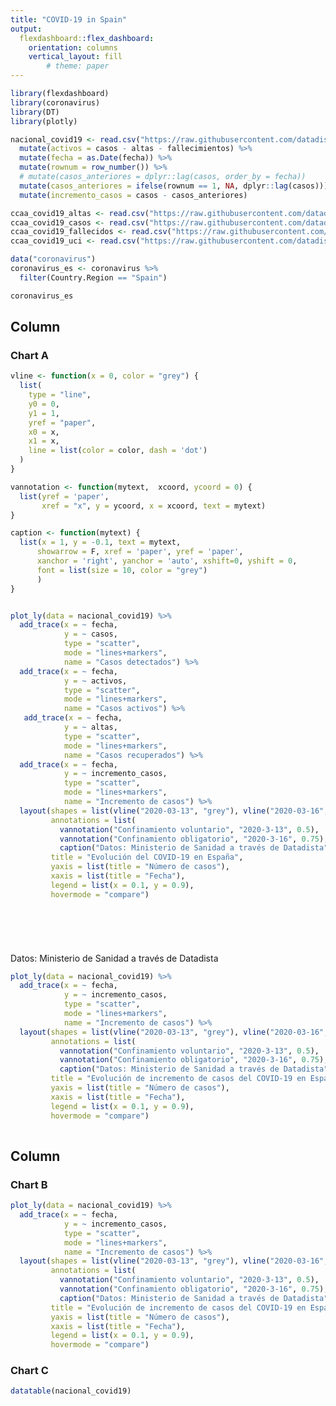 ```yaml
---
title: "COVID-19 in Spain"
output: 
  flexdashboard::flex_dashboard:
    orientation: columns
    vertical_layout: fill
        # theme: paper
---
```


```r
library(flexdashboard)
library(coronavirus)
library(DT)
library(plotly)

nacional_covid19 <- read.csv("https://raw.githubusercontent.com/datadista/datasets/master/COVID%2019/nacional_covid19.csv") %>% 
  mutate(activos = casos - altas - fallecimientos) %>% 
  mutate(fecha = as.Date(fecha)) %>% 
  mutate(rownum = row_number()) %>% 
  # mutate(casos_anteriores = dplyr::lag(casos, order_by = fecha))
  mutate(casos_anteriores = ifelse(rownum == 1, NA, dplyr::lag(casos))) %>% 
  mutate(incremento_casos = casos - casos_anteriores)

ccaa_covid19_altas <- read.csv("https://raw.githubusercontent.com/datadista/datasets/master/COVID%2019/ccaa_covid19_altas.csv")
ccaa_covid19_casos <- read.csv("https://raw.githubusercontent.com/datadista/datasets/master/COVID%2019/ccaa_covid19_casos.csv")
ccaa_covid19_fallecidos <- read.csv("https://raw.githubusercontent.com/datadista/datasets/master/COVID%2019/ccaa_covid19_fallecidos.csv")
ccaa_covid19_uci <- read.csv("https://raw.githubusercontent.com/datadista/datasets/master/COVID%2019/ccaa_covid19_uci.csv") 

data("coronavirus")
coronavirus_es <- coronavirus %>% 
  filter(Country.Region == "Spain")

coronavirus_es

```

Column {data-width=650}
-----------------------------------------------------------------------

### Chart A

```r

vline <- function(x = 0, color = "grey") {
  list(
    type = "line", 
    y0 = 0, 
    y1 = 1, 
    yref = "paper",
    x0 = x, 
    x1 = x, 
    line = list(color = color, dash = 'dot')
  )
}

vannotation <- function(mytext,  xcoord, ycoord = 0) {
  list(yref = 'paper', 
       xref = "x", y = ycoord, x = xcoord, text = mytext)
}

caption <- function(mytext) {
  list(x = 1, y = -0.1, text = mytext, 
      showarrow = F, xref = 'paper', yref = 'paper', 
      xanchor = 'right', yanchor = 'auto', xshift=0, yshift = 0,
      font = list(size = 10, color = "grey")
      )
}


plot_ly(data = nacional_covid19) %>% 
  add_trace(x = ~ fecha,
            y = ~ casos,
            type = "scatter",
            mode = "lines+markers",
            name = "Casos detectados") %>% 
  add_trace(x = ~ fecha,
            y = ~ activos,
            type = "scatter",
            mode = "lines+markers",
            name = "Casos activos") %>% 
   add_trace(x = ~ fecha,
            y = ~ altas,
            type = "scatter",
            mode = "lines+markers",
            name = "Casos recuperados") %>% 
  add_trace(x = ~ fecha,
            y = ~ incremento_casos,
            type = "scatter",
            mode = "lines+markers",
            name = "Incremento de casos") %>% 
  layout(shapes = list(vline("2020-03-13", "grey"), vline("2020-03-16", "grey")),
         annotations = list(
           vannotation("Confinamiento voluntario", "2020-3-13", 0.5),
           vannotation("Confinamiento obligatorio", "2020-3-16", 0.75),
           caption("Datos: Ministerio de Sanidad a través de Datadista")),
         title = "Evolución del COVID-19 en España",
         yaxis = list(title = "Número de casos"),
         xaxis = list(title = "Fecha"),
         legend = list(x = 0.1, y = 0.9),
         hovermode = "compare")  
  






```

Datos: Ministerio de Sanidad a través de Datadista

```r
plot_ly(data = nacional_covid19) %>% 
  add_trace(x = ~ fecha,
            y = ~ incremento_casos,
            type = "scatter",
            mode = "lines+markers",
            name = "Incremento de casos") %>% 
  layout(shapes = list(vline("2020-03-13", "grey"), vline("2020-03-16", "grey")),
         annotations = list(
           vannotation("Confinamiento voluntario", "2020-3-13", 0.5),
           vannotation("Confinamiento obligatorio", "2020-3-16", 0.75),
           caption("Datos: Ministerio de Sanidad a través de Datadista")),
         title = "Evolución de incremento de casos del COVID-19 en España",
         yaxis = list(title = "Número de casos"),
         xaxis = list(title = "Fecha"),
         legend = list(x = 0.1, y = 0.9),
         hovermode = "compare")  
  
```


Column {data-width=350}
-----------------------------------------------------------------------

### Chart B

```r
plot_ly(data = nacional_covid19) %>% 
  add_trace(x = ~ fecha,
            y = ~ incremento_casos,
            type = "scatter",
            mode = "lines+markers",
            name = "Incremento de casos") %>% 
  layout(shapes = list(vline("2020-03-13", "grey"), vline("2020-03-16", "grey")),
         annotations = list(
           vannotation("Confinamiento voluntario", "2020-3-13", 0.5),
           vannotation("Confinamiento obligatorio", "2020-3-16", 0.75),
           caption("Datos: Ministerio de Sanidad a través de Datadista")),
         title = "Evolución de incremento de casos del COVID-19 en España",
         yaxis = list(title = "Número de casos"),
         xaxis = list(title = "Fecha"),
         legend = list(x = 0.1, y = 0.9),
         hovermode = "compare")  


```

### Chart C

```r
datatable(nacional_covid19)

```


